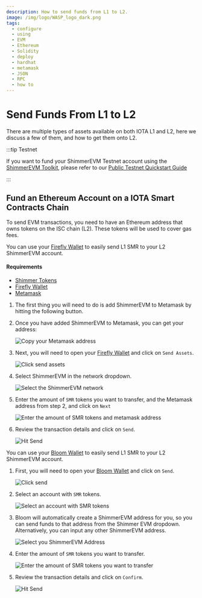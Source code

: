 ```yaml
---
description: How to send funds from L1 to L2.
image: /img/logo/WASP_logo_dark.png
tags:
  - configure
  - using
  - EVM
  - Ethereum
  - Solidity
  - deploy
  - hardhat
  - metamask
  - JSON
  - RPC
  - how to
---
```


# Send Funds From L1 to L2

There are multiple types of assets available on both IOTA L1 and L2, here we discuss a few of them, and how to get them
onto L2.

:::tip Testnet

If you want to fund your ShimmerEVM Testnet account using the [ShimmerEVM Toolkit](https://evm-toolkit.evm.testnet.shimmer.network/), please refer to our [Public Testnet Quickstart Guide](../getting-started/quick-start.mdx)

:::

## Fund an Ethereum Account on a IOTA Smart Contracts Chain

To send EVM transactions, you need to have an Ethereum address that owns tokens on the ISC chain (L2). These tokens will
be used to cover gas fees.

<Tabs>
<TabItem value='firefly' label='Firefly'>

You can use your [Firefly Wallet](https://firefly.iota.org/) to easily send L1 SMR to your L2 ShimmerEVM account. 

#### Requirements

* [Shimmer Tokens](/get-started/introduction/shimmer/shimmer-token/)
* [Firefly Wallet](https://firefly.iota.org/)
* [Metamask](https://metamask.io/)

1. The first thing you will need to do is add ShimmerEVM to Metamask by hitting the following button.

<Tabs>
<TabItem value='testnet' label='ShimmerEVM Testnet'>
<AddToMetaMaskButton {...Networks['testnet']}/>
</TabItem>
<TabItem value='shimmerEVM' label='ShimmerEVM'>
<AddToMetaMaskButton {...Networks['shimmer']}/>
</TabItem>
</Tabs>

2. Once you have added ShimmerEVM to Metamask, you can get your address:

   ![Copy your Metamask address](/img/evm/how-tos/get-funds/copy-your-address.png)

3. Next, you will need to open your [Firefly Wallet](https://firefly.iota.org/) and click on `Send Assets`.

   ![Click send assets](/img/evm/how-tos/get-funds/firefly/select-send-assets.png)

4. Select ShimmerEVM in the network dropdown.

   ![Select the ShimmerEVM network](/img/evm/how-tos/get-funds/firefly/select-shimmer-evm.png)

5. Enter the amount of `SMR` tokens you want to transfer, and the Metamask address from step 2, and click on `Next`

   ![Enter the amount of SMR tokens and metamask address](/img/evm/how-tos/get-funds/firefly/enter-your-desired-amount-and-metamask-address.png)
 
6. Review the transaction details and click on `Send`.

   ![Hit Send](/img/evm/how-tos/get-funds/firefly/hit-send.png)


</TabItem>
<TabItem value='bloom-wallet' label='Bloom Wallet'>

You can use your [Bloom Wallet](https://bloomwallet.io/) to easily send L1 SMR to your L2 ShimmerEVM account.

1. First, you will need to open your [Bloom Wallet](https://firefly.iota.org/) and click on `Send`.

   ![Click send](/img/evm/how-tos/get-funds/bloom/select-send.png)

2. Select an account with `SMR` tokens.

   ![Select an account with SMR tokens](/img/evm/how-tos/get-funds/bloom/select-the-smr-token.png)

3. Bloom will automatically create a ShimmerEVM address for you, so you can send funds to that address from the Shimmer 
EVM dropdown. Alternatively, you can input any other ShimmerEVM address.

   ![Select you ShimmerEVM Address](/img/evm/how-tos/get-funds/bloom/enter-the-recipient-address.png)

4. Enter the amount of `SMR` tokens you want to transfer.
   
   ![Enter the amount of SMR tokens you want to transfer](/img/evm/how-tos/get-funds/bloom/enter-the-amount.png)

5. Review the transaction details and click on `Confirm`.

   ![Hit Send](/img/evm/how-tos/get-funds/bloom/review-and-confirm-the-transaction.png)

</TabItem>
</Tabs>